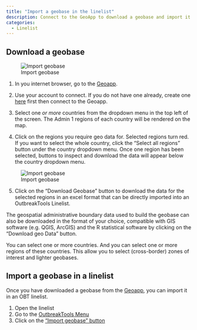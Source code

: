```yaml
---
title: "Import a geobase in the linelist"
description: Connect to the GeoApp to download a geobase and import it in the linelist
categories: 
  - Linelist
---
```



## Download a geobase {#sec-geobase-download}

![Import geobase](../getting_started/images/img-006-geobase-process.png){fig-align="center"}

1.	In you internet browser, go to the [Geoapp](https://reports.msf.net/secure/app/outbreak-tools-geoapp). 

2. Use your account to connect. If you do not have one already, create one [here]( https://reports.msf.net/signup/) first then connect to the Geoapp.

3. Select one *or more* countries from the dropdown menu in the top left of the screen. The Admin 1 regions of each country will be rendered on the map.

4. Click on the regions you require geo data for. Selected regions turn red. If you want to select the whole country, click the "Select all regions" button under the country dropdown menu. Once one region has been selected, buttons to inspect and download the data will appear below the country dropdown menu.

![Import geobase](../how_to/images/img-004-geobase.png){fig-align="center"}

5. Click on the "Download Geobase" button to download the data for the selected regions in an excel format that can be directly imported into an OutbreakTools Linelist.


::: {.callout-note}
The geospatial administrative boundary data used to build the geobase can also be downloaded in the format of your choice, compatible with GIS software (e.g. QGIS, ArcGIS) and the R statistical software by clicking on the "Download geo Data" button.
:::
    

::: {.callout-tip}
You can select one or more countries. And you can select one or more regions of these countries. This allow you to select (cross-border) zones of interest and lighter geobases.
:::



## Import a geobase in a linelist {#sec-geobase-import}


Once you have downloaded a geobase from the [Geoapp](https://reports.msf.net/secure/app/outbreak-tools-geoapp), you can import it in an OBT linelist.

1. Open the linelist
2. Go to the [OutbreakTools Menu](../setup_reference/ribbons.qmdsec-linelist-ribbon)
3. Click on the ["Import geobase" button](../setup_reference/ribbons.qmd#sec-import-geobase)
